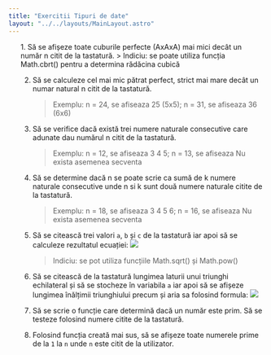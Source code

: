 ```yaml
---
title: "Exercitii Tipuri de date"
layout: "../../layouts/MainLayout.astro"
---
```


<ol class="exercise-list">
1. Să se afișeze toate cuburile perfecte (AxAxA) mai mici decât un număr n citit de la tastatură. <InlineEditor type="ieditor" av-exercise="functii.json:5"></InlineEditor>
    > Indiciu: se poate utiliza funcția Math.cbrt() pentru a determina rădăcina cubică

2. Să se calculeze cel mai mic pătrat perfect, strict mai mare decât un numar natural n citit de la tastatură.<InlineEditor type="ieditor" av-exercise="functii.json:6"></InlineEditor>
    > Exemplu: n = 24, se afiseaza 25 (5x5); n = 31, se afiseaza 36 (6x6)

3. Să se verifice dacă există trei numere naturale consecutive care adunate dau numărul n citit de la tastatură.<InlineEditor type="ieditor" av-exercise="functii.json:7"></InlineEditor>
    > Exemplu: n = 12, se afiseaza 3 4 5; n = 13, se afiseaza Nu exista asemenea secventa

4. Să se determine dacă n se poate scrie ca sumă de k numere naturale consecutive unde n si k sunt două numere naturale citite de la tastatură.<InlineEditor type="ieditor" av-exercise="functii.json:8"></InlineEditor>
    > Exemplu: n = 18, se afiseaza 3 4 5 6; n = 16, se afiseaza Nu exista asemenea secventa

2. Să se citească trei valori <code>a</code>, <code>b</code> și <code>c</code> de la tastatură iar apoi să se calculeze rezultatul ecuației:<InlineEditor type="ieditor" av-exercise="functii.json:1"></InlineEditor>
	![](../wp-content/uploads/2023/img/gradul-doi.png)
    > Indiciu: se pot utiliza funcțiile Math.sqrt() și Math.pow()

2. Să se citească de la tastatură lungimea laturii unui triunghi echilateral și să se stocheze în variabila <code>a</code> iar apoi să se afișeze lungimea înălțimii triunghiului precum și aria sa folosind formula:<InlineEditor type="ieditor" av-exercise="functii.json:2"></InlineEditor>
	![](../wp-content/uploads/2023/img/trg-echilateral.png)

3. Să se scrie o funcție care determină dacă un număr este prim. Să se testeze folosind numere citite de la tastatură.<InlineEditor type="ieditor" av-exercise="functii.json:3"></InlineEditor>
4. Folosind funcția creată mai sus, să se afișeze toate numerele prime de la <code>1</code> la <code>n</code> unde <code>n</code> este citit de la utilizator.<InlineEditor type="ieditor" av-exercise="functii.json:4"></InlineEditor>
</ol>
